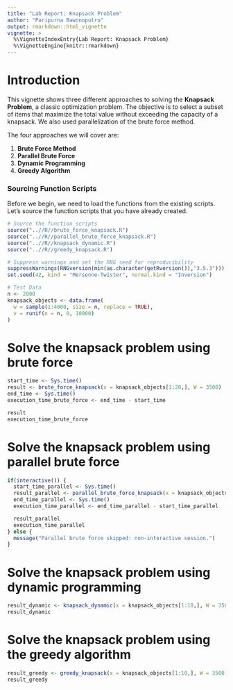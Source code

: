 ```yaml
---
title: "Lab Report: Knapsack Problem"
author: "Paripurna Bawonoputro"
output: rmarkdown::html_vignette
vignette: >
  %\VignetteIndexEntry{Lab Report: Knapsack Problem}
  %\VignetteEngine{knitr::rmarkdown}
---
```


# Introduction

This vignette shows three different approaches to solving the **Knapsack Problem**, a classic optimization problem. The objective is to select a subset of items that maximize the total value without exceeding the capacity of a knapsack. We also used parallelization of the brute force method.

The four approaches we will cover are:

1. **Brute Force Method**
2. **Parallel Brute Force**
3. **Dynamic Programming**
4. **Greedy Algorithm**

### Sourcing Function Scripts

Before we begin, we need to load the functions from the existing scripts. Let's source the function scripts that you have already created.

```r
# Source the function scripts
source("..//R//brute_force_knapsack.R")
source("..//R//parallel_brute_force_knapsack.R")
source("..//R//knapsack_dynamic.R")
source("..//R//greedy_knapsack.R")

# Suppress warnings and set the RNG seed for reproducibility
suppressWarnings(RNGversion(min(as.character(getRversion()),"3.5.3")))
set.seed(42, kind = "Mersenne-Twister", normal.kind = "Inversion")

# Test Data
n <- 2000
knapsack_objects <- data.frame(
  w = sample(1:4000, size = n, replace = TRUE),
  v = runif(n = n, 0, 10000)
)
```
# Solve the knapsack problem using brute force
```r
start_time <- Sys.time()
result <- brute_force_knapsack(x = knapsack_objects[1:20,], W = 3500)
end_time <- Sys.time()
execution_time_brute_force <- end_time - start_time

result
execution_time_brute_force
```
# Solve the knapsack problem using parallel brute force
```r
if(interactive()) {
  start_time_parallel <- Sys.time()
  result_parallel <- parallel_brute_force_knapsack(x = knapsack_objects[1:20,], W = 3500)
  end_time_parallel <- Sys.time()
  execution_time_parallel <- end_time_parallel - start_time_parallel

  result_parallel
  execution_time_parallel
} else {
  message("Parallel brute force skipped: non-interactive session.")
}
```
# Solve the knapsack problem using dynamic programming
```r
result_dynamic <- knapsack_dynamic(x = knapsack_objects[1:10,], W = 3500)
result_dynamic
```
# Solve the knapsack problem using the greedy algorithm
```r
result_greedy <- greedy_knapsack(x = knapsack_objects[1:10,], W = 3500)
result_greedy
```
